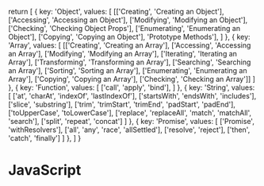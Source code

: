 
  return [
    {
      key: 'Object',
      values: [
        [['Creating', 'Creating an Object'], ['Accessing', 'Accessing an Object'], ['Modifying', 'Modifying an Object'], ['Checking', 'Checking Object Props'], ['Enumerating', 'Enumerating an Object'], ['Copying', 'Copying an Object'], 'Prototype Methods'],
      ]
    },
    {
      key: 'Array',
      values: [
        [['Creating', 'Creating an Array'], ['Accessing', 'Accessing an Array'], ['Modifying', 'Modifying an Array'], ['Iterating', 'Iterating an Array'], ['Transforming', 'Transforming an Array'], ['Searching', 'Searching an Array'], ['Sorting', 'Sorting an Array'], ['Enumerating', 'Enumerating an Array'], ['Copying', 'Copying an Array'], ['Checking', 'Checking an Array']]
      ]
    },
    {
      key: 'Function',
      values: [
        ['call', 'apply', 'bind'],
      ]
    },
    {
      key: 'String',
      values: [
        ['at', 'charAt', 'indexOf', 'lastIndexOf'],
        ['startsWith', 'endsWith', 'includes'],
        ['slice', 'substring'],
        ['trim', 'trimStart', 'trimEnd', 'padStart', 'padEnd'],
        ['toUpperCase', 'toLowerCase'],
        ['replace', 'replaceAll', 'match', 'matchAll', 'search'],
        ['split', 'repeat', 'concat']
      ]
    },
    {
      key: 'Promise',
      values: [
        ['Promise', 'withResolvers'],
        ['all', 'any', 'race', 'allSettled'],
        ['resolve', 'reject'],
        ['then', 'catch', 'finally']
      ]
    },
  ]
}

# JavaScript
<CreateTable data={DataJS()} path='docs/js' />
